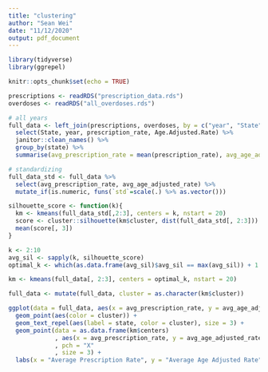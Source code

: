 ```yaml
---
title: "clustering"
author: "Sean Wei"
date: "11/12/2020"
output: pdf_document
---
```


```r
library(tidyverse)
library(ggrepel)

knitr::opts_chunk$set(echo = TRUE)
```

```r
prescriptions <- readRDS("prescription_data.rds")
overdoses <- readRDS("all_overdoses.rds")

# all years
full_data <- left_join(prescriptions, overdoses, by = c("year", "State")) %>% 
  select(State, year, prescription_rate, Age.Adjusted.Rate) %>% 
  janitor::clean_names() %>% 
  group_by(state) %>% 
  summarise(avg_prescription_rate = mean(prescription_rate), avg_age_adjusted_rate = mean(age_adjusted_rate))

# standardizing
full_data_std <- full_data %>% 
  select(avg_prescription_rate, avg_age_adjusted_rate) %>% 
  mutate_if(is.numeric, funs(`std`=scale(.) %>% as.vector())) 

silhouette_score <- function(k){
  km <- kmeans(full_data_std[,2:3], centers = k, nstart = 20)
  score <- cluster::silhouette(km$cluster, dist(full_data_std[, 2:3]))
  mean(score[, 3])
}

k <- 2:10
avg_sil <- sapply(k, silhouette_score)
optimal_k <- which(as.data.frame(avg_sil)$avg_sil == max(avg_sil)) + 1

km <- kmeans(full_data[, 2:3], centers = optimal_k, nstart = 20)

full_data <- mutate(full_data, cluster = as.character(km$cluster))

ggplot(data = full_data, aes(x = avg_prescription_rate, y = avg_age_adjusted_rate)) + 
  geom_point(aes(color = cluster)) +
  geom_text_repel(aes(label = state, color = cluster), size = 3) +
  geom_point(data = as.data.frame(km$centers)
             , aes(x = avg_prescription_rate, y = avg_age_adjusted_rate)
             , pch = "X"
             , size = 3) +
  labs(x = "Average Prescription Rate", y = "Average Age Adjusted Rate", color = "Cluster Assignment")
```

